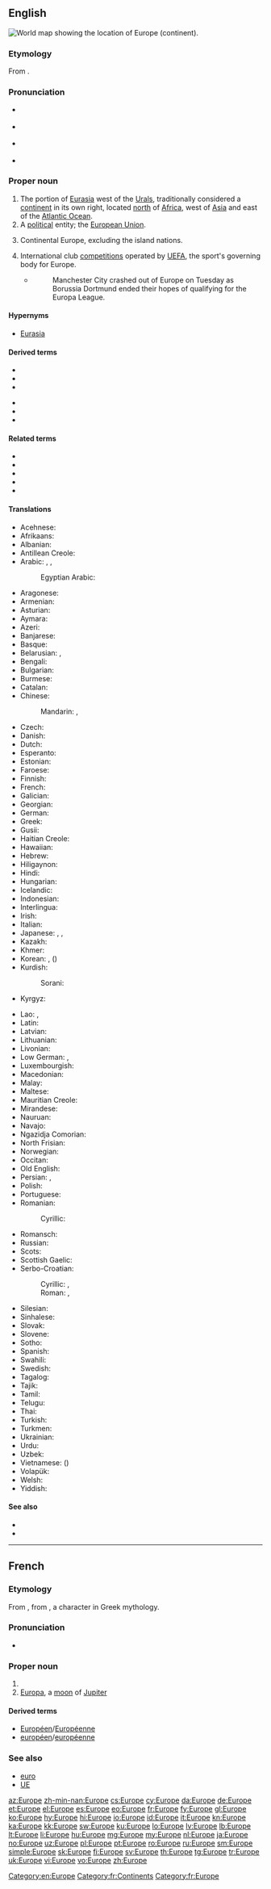 {{also|europe|europé|Európé}}
==English==
[[Image:LocationEurope.png|thumb|World map showing the location of Europe (continent).]]
{{wikipedia}}

===Etymology===
From {{etyl|grc|en}} {{term|Εὐρώπη|tr=Eurōpē|lang=grc}}.

===Pronunciation===
* {{a|NZ}} {{IPA|/ˈjʊ(ə)ɹəp/|lang=en}}
* {{a|UK}} {{IPA|/ˈjʊəɹəp/|/ˈjɔːɹəp/|lang=en}}
* {{a|US}} {{IPA|/ˈjʊɹəp/|/ˈjɝəp/|lang=en}}
* {{audio|en-us-Europe.ogg|Audio (US)|lang=en}}

===Proper noun===
{{en-proper noun}}

# The portion of [[Eurasia]] west of the [[Urals]], traditionally considered a [[continent]] in its own right, located [[north]] of [[Africa]], west of [[Asia]] and east of the [[Atlantic Ocean]].
# A [[political]] entity; the [[European Union]].
# {{context|UK|Ireland|lang=en}} Continental Europe, excluding the island nations.
# {{context|soccer|lang=en}} International club [[competition]]s operated by [[UEFA]], the sport's governing body for Europe.
#* {{cite news|url=http://www.espn.co.uk/football/sport/story/182382.html |title=Man City out of Europe as Arsenal lose again |publisher=ESPN (UK) |date=4 December 2012 |accessdate=5 December 2012}}
#*: Manchester City crashed out of Europe on Tuesday as Borussia Dortmund ended their hopes of qualifying for the Europa League.

====Hypernyms====
* [[Eurasia]]

====Derived terms====
{{top2}}
* {{l/en|Central Europe}}
* {{l/en|Eastern Europe}}
* {{l/en|European}}
{{mid2}}
* {{l/en|Northern Europe}}
* {{l/en|Southern Europe}}
* {{l/en|Western Europe}}
{{bottom}}

====Related terms====
* {{l/en|Eurabia}}
* {{l/en|Eurasia}}
* {{l/en|Euro}}
* {{l/en|Euro-}}
* {{l/en|Europa}}

====Translations====
{{trans-see|European Union|European Union}}

{{trans-top|continent}}
* Acehnese: {{t|ace|Iërupa}}
* Afrikaans: {{t|af|Europa}}
* Albanian: {{t+|sq|Evropa}}
* Antillean Creole: {{t|gcf|Éwop}}
* Arabic: {{t|ar|أوروبا|f|tr=’urúbba|sc=Arab}}, {{t|ar|أوربا|f|tr=’urúbba|sc=Arab}}, {{t|ar|أوروبة|f|tr=’urúbba|sc=Arab}}
*: Egyptian Arabic: {{t|arz|أوروبا|f|tr=ʔurupa or ʔuruba|sc=Arab}}
* Aragonese: {{t|an|Europa|f}}
* Armenian: {{t+|hy|Եվրոպա|tr=Evropa}}
* Asturian: {{t+|ast|Europa|f}}
* Aymara: {{t|ay|Iwrupa}}
* Azeri: {{t+|az|Avropa}}
* Banjarese: {{t|bjn|Irupa}}
* Basque: {{t+|eu|Europa}}
* Belarusian: {{t|be|Еўро́па|f|sc=Cyrl}}, {{qualifier|Taraškievica Orthography}} {{t|be|Эўро́па|f|sc=Cyrl}}
* Bengali: {{t+|bn|ইউরোপ|tr=iurop|sc=Beng}}
* Bulgarian: {{t+|bg|Европа|f|tr=Evrópa}}
* Burmese: {{t|my|ဥရောပ|tr=u.raw:pa.|sc=Mymr}}
* Catalan: {{t+|ca|Europa|f}}
* Chinese:
*: Mandarin: {{t|cmn|歐洲|sc=Hani}}, {{t+|cmn|欧洲|tr=Ōuzhōu|sc=Hani}}
* Czech: {{t+|cs|Evropa|f}}
* Danish: {{t+|da|Europa}}
* Dutch: {{t+|nl|Europa|n}}
* Esperanto: {{t+|eo|Eŭropo}}
* Estonian: {{t+|et|Euroopa}}
* Faroese: {{t|fo|Evropa|n}}
* Finnish: {{t+|fi|Eurooppa}}
* French: {{t+|fr|Europe|f}}
* Galician: {{t+|gl|Europa|f}}
* Georgian: {{t|ka|ევროპა|tr=evropa|sc=Geor}}
* German: {{t+|de|Europa|n}}
* Greek: {{t+|el|Ευρώπη|f|tr=Evrópi}}
* Gusii: {{t|guz|Ng’umbu}}
* Haitian Creole: {{t|ht|Ewòp}}
* Hawaiian: {{t|haw|ʻEulopa}}
* Hebrew: {{t+|he|אירופה|f|tr=Eiropa}}
* Hiligaynon: {{t|hil|Ewropa}}
* Hindi: {{t+|hi|यूरोप|tr=yūrop}}
* Hungarian: {{t+|hu|Európa}}
* Icelandic: {{t+|is|Evrópa|f}}
* Indonesian: {{t|id|Eropa}}
* Interlingua: {{t+|ia|Europa}}
* Irish: {{t|ga|Eoraip|f}}
* Italian: {{t+|it|Europa}}
* Japanese: {{t+|ja|ヨーロッパ|tr=Yōroppa}}, {{t|ja|欧羅巴|tr=Yōroppa}} {{qualifier|ateji}}, {{t+|ja|欧州|tr=Ōshū}}
* Kazakh: {{t+|kk|Еуропа|tr=Europa|sc=Cyrl}}
* Khmer: {{t+|km|អឺរ៉ុប|tr=əɨrop|sc=Khmr}}
* Korean: {{t+|ko|유럽|tr=Yureop|sc=Hang}}, {{t+|ko|구주|tr=Guju|sc=Kore}} ({{t+|ko|歐洲|sc=Kore}})
* Kurdish:
*: Sorani: {{t|ku|ئه‌وروپا}}
* Kyrgyz: {{t|ky|Европа|tr=Evropa|sc=Cyrl}}
{{trans-mid}}
* Lao: {{t|lo|ເອີລົບ|tr=œlôp|sc=Laoo}}, {{t+|lo|ເອີຣົບ|sc=Laoo}}
* Latin: {{t+|la|Europa|f}}
* Latvian: {{t|lv|Eiropa|f}}
* Lithuanian: {{t+|lt|Europa|f}}
* Livonian: {{t|liv|Eirōp}}
* Low German: {{t|nds|Europa}}, {{t|nds|Uropa}}
* Luxembourgish: {{t+|lb|Europa|f}}
* Macedonian: {{t|mk|Европа|f|tr=Évropa|sc=Cyrl}}
* Malay: {{t|ms|Eropah}}
* Maltese: {{t|mt|Ewropa|f}}
* Mauritian Creole: {{t|mfe|Lerop}}
* Mirandese: {{t|mwl|Ouropa|f}}
* Nauruan: {{t|na|Uirope}}
* Navajo: {{t|nv|Béésh Bichʼahníí bikéyah}}
* Ngazidja Comorian: {{t|zdj|Ulaya|c11}}
* North Frisian: {{t|frr|Europa}} {{qualifier|Heligolandic}}
* Norwegian: {{t+|no|Europa}}
* Occitan: {{t+|oc|Euròpa|f}}
* Old English: {{t|ang|Europa|m}}
* Persian: {{t+|fa|اروپا|tr=Orupâ|sc=fa-Arab}}, {{t|fa|اورپا|tr=Orupâ|sc=fa-Arab}}
* Polish: {{t+|pl|Europa|f}}
* Portuguese: {{t+|pt|Europa|f}}
* Romanian: {{t+|ro|Europa|f}}
*: Cyrillic: {{t|ro|Еуропа|f|sc=Cyrl}}
* Romansch: {{t|rm|Europa|f}}
* Russian: {{t+|ru|Европа|f|tr=Jevrópa}}
* Scots: {{t|sco|Europe}}
* Scottish Gaelic: {{t|gd|Roinn-Eòrpa|f|alt=an Roinn-Eòrpa}}
* Serbo-Croatian:
*: Cyrillic: {{t|sh|Европа|f|sc=Cyrl}}, {{t|sh|Еуропа|f|sc=Cyrl}} {{qualifier|Croatia}}
*: Roman: {{t+|sh|Evropa|f}}, {{t+|sh|Europa|f}} {{qualifier|Croatia}}
* Silesian: {{t|szl|Ojropa}}
* Sinhalese: {{t|si|යුරෝපය|tr=yurōpaya|sc=Sinh}}
* Slovak: {{t|sk|Európa|f}}
* Slovene: {{t|sl|Evrópa|f}}
* Sotho: {{t|st|Yuropo}}
* Spanish: {{t+|es|Europa|f}}
* Swahili: {{t+|sw|Bara Uropa}}
* Swedish: {{t+|sv|Europa}}
* Tagalog: {{t+|tl|Europa}}
* Tajik: {{t|tg|Аврупо|tr=Avrupo|sc=Cyrl}}
* Tamil: {{t+|ta|ஐரோப்பா|tr=airōppā|sc=Taml}}
* Telugu: {{t+|te|ఐరోపా}}
* Thai: {{t|th|ยุโรป|tr=yúrôop}}
* Turkish: {{t+|tr|Avrupa}}
* Turkmen: {{t|tk|Ýewropa}}
* Ukrainian: {{t+|uk|Європа|f|tr=Jevrópa|sc=Cyrl}}
* Urdu: {{t|ur|یورپ|tr=yūrop|sc=ur-Arab}}
* Uzbek: {{t+|uz|Yevropa}}
* Vietnamese: {{t+|vi|Châu Âu}} ({{t|vi|洲歐}})
* Volapük: {{t+|vo|Yurop}}
* Welsh: {{t+|cy|Ewrop|f}}
* Yiddish: {{t|yi|אייראָפּע|f|tr=Eyrope|sc=Hebr}}
{{trans-bottom}}

====See also====
* {{list:continents/en}}
* {{list:countries of Europe/en}}

[[Category:en:Europe]]

----

==French==

===Etymology===
From {{etyl|la|fr}} {{m|la|Eurōpa}}, from {{etyl|grc|fr}} {{term|Εὐρώπα|tr=Europa|lang=grc|sc=polytonic}}, a character in Greek mythology.

===Pronunciation===
* {{audio-IPA|Fr-Europe.ogg|/ø.ʁɔp/|lang=fr}}

===Proper noun===
{{fr-proper noun|f}}

# {{l|en|Europe}}
# [[Europa]], a [[moon]] of [[Jupiter]]

====Derived terms====
* [[Européen]]/[[Européenne]]
* [[européen]]/[[européenne]]

===See also===
* [[euro]]
* [[UE]]

[[Category:fr:Continents]]
[[Category:fr:Europe]]

[[az:Europe]]
[[zh-min-nan:Europe]]
[[cs:Europe]]
[[cy:Europe]]
[[da:Europe]]
[[de:Europe]]
[[et:Europe]]
[[el:Europe]]
[[es:Europe]]
[[eo:Europe]]
[[fr:Europe]]
[[fy:Europe]]
[[gl:Europe]]
[[ko:Europe]]
[[hy:Europe]]
[[hi:Europe]]
[[io:Europe]]
[[id:Europe]]
[[it:Europe]]
[[kn:Europe]]
[[ka:Europe]]
[[kk:Europe]]
[[sw:Europe]]
[[ku:Europe]]
[[lo:Europe]]
[[lv:Europe]]
[[lb:Europe]]
[[lt:Europe]]
[[li:Europe]]
[[hu:Europe]]
[[mg:Europe]]
[[my:Europe]]
[[nl:Europe]]
[[ja:Europe]]
[[no:Europe]]
[[uz:Europe]]
[[pl:Europe]]
[[pt:Europe]]
[[ro:Europe]]
[[ru:Europe]]
[[sm:Europe]]
[[simple:Europe]]
[[sk:Europe]]
[[fi:Europe]]
[[sv:Europe]]
[[th:Europe]]
[[tg:Europe]]
[[tr:Europe]]
[[uk:Europe]]
[[vi:Europe]]
[[vo:Europe]]
[[zh:Europe]]